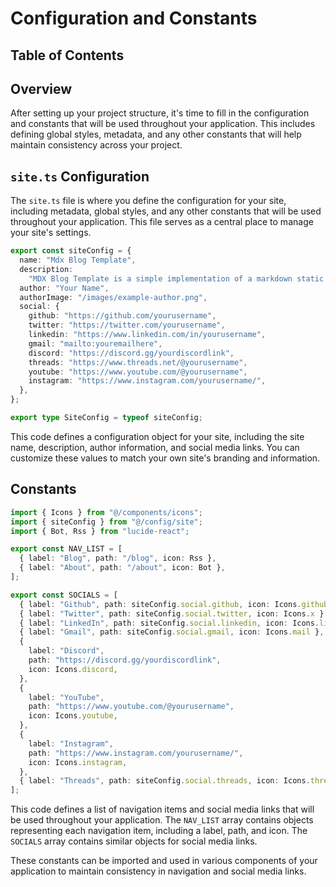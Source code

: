 
# Configuration and Constants

## Table of Contents

## Overview

After setting up your project structure, it's time to fill in the configuration and constants that will be used throughout your application. This includes defining global styles, metadata, and any other constants that will help maintain consistency across your project.

## `site.ts` Configuration

The `site.ts` file is where you define the configuration for your site, including metadata, global styles, and any other constants that will be used throughout your application. This file serves as a central place to manage your site's settings.

```ts
export const siteConfig = {
  name: "Mdx Blog Template",
  description:
    "MDX Blog Template is a simple implementation of a markdown static blog. Built with Next.js 14 and velite js.",
  author: "Your Name",
  authorImage: "/images/example-author.png",
  social: {
    github: "https://github.com/yourusername",
    twitter: "https://twitter.com/yourusername",
    linkedin: "https://www.linkedin.com/in/yourusername",
    gmail: "mailto:youremailhere",
    discord: "https://discord.gg/yourdiscordlink",
    threads: "https://www.threads.net/@yourusername",
    youtube: "https://www.youtube.com/@yourusername",
    instagram: "https://www.instagram.com/yourusername/",
  },
};

export type SiteConfig = typeof siteConfig;
```

This code defines a configuration object for your site, including the site name, description, author information, and social media links. You can customize these values to match your own site's branding and information.

## Constants

```ts
import { Icons } from "@/components/icons";
import { siteConfig } from "@/config/site";
import { Bot, Rss } from "lucide-react";

export const NAV_LIST = [
  { label: "Blog", path: "/blog", icon: Rss },
  { label: "About", path: "/about", icon: Bot },
];

export const SOCIALS = [
  { label: "Github", path: siteConfig.social.github, icon: Icons.github },
  { label: "Twitter", path: siteConfig.social.twitter, icon: Icons.x },
  { label: "LinkedIn", path: siteConfig.social.linkedin, icon: Icons.linkedin },
  { label: "Gmail", path: siteConfig.social.gmail, icon: Icons.mail },
  {
    label: "Discord",
    path: "https://discord.gg/yourdiscordlink",
    icon: Icons.discord,
  },
  {
    label: "YouTube",
    path: "https://www.youtube.com/@yourusername",
    icon: Icons.youtube,
  },
  {
    label: "Instagram",
    path: "https://www.instagram.com/yourusername/",
    icon: Icons.instagram,
  },
  { label: "Threads", path: siteConfig.social.threads, icon: Icons.threads },
];
```

This code defines a list of navigation items and social media links that will be used throughout your application. The `NAV_LIST` array contains objects representing each navigation item, including a label, path, and icon. The `SOCIALS` array contains similar objects for social media links.

These constants can be imported and used in various components of your application to maintain consistency in navigation and social media links.

<BackToTop />
